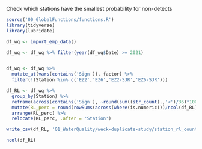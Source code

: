 Check which stations have the smallest probability for non-detects

```r
source('00_GlobalFunctions/functions.R')
library(tidyverse)
library(lubridate)
```

```r
df_wq <- import_emp_data()

df_wq <- df_wq %>% filter(year(df_wq$Date) >= 2021)


df_wq <- df_wq %>%
  mutate_at(vars(contains('Sign')), factor) %>%
  filter(!(Station %in% c('EZ2','EZ6','EZ2-SJR','EZ6-SJR')))
```

```r
df_RL <- df_wq %>%
  group_by(Station) %>%
  reframe(across(contains('Sign'), ~round(sum((str_count(.,'<')/36)*100),0))) %>%
  mutate(RL_perc = round(rowSums(across(where(is.numeric)))/ncol(df_RL),2)) %>%
  arrange(RL_perc) %>%
  relocate(RL_perc, .after = 'Station')

write_csv(df_RL, '01_WaterQuality/weck-duplicate-study/station_rl_count_21-23.csv')

ncol(df_RL)
```
